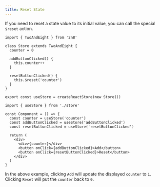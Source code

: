 ```yaml
---
title: Reset State
---
```


If you need to reset a state value to its initial value, you can call the
special `$reset` action.

```tsx title="store.ts"
import { TwoAndEight } from '2n8'

class Store extends TwoAndEight {
  counter = 0

  addButtonClicked() {
    this.counter++
  }

  resetButtonClicked() {
    this.$reset('counter')
  }
}

export const useStore = createReactStore(new Store())
```

```tsx title="Component.tsx"
import { useStore } from './store'

const Component = () => {
  const counter = useStore('counter')
  const addButtonClicked = useStore('addButtonClicked')
  const resetButtonClicked = useStore('resetButtonClicked')

  return (
    <div>
      <div>{counter}</div>
      <button onClick={addButtonClicked}>Add</button>
      <button onClick={resetButtonClicked}>Reset</button>
    </div>
  )
}
```

In the above example, clicking `Add` will update the displayed `counter` to `1`.
Clicking `Reset` will put the `counter` back to `0`.
